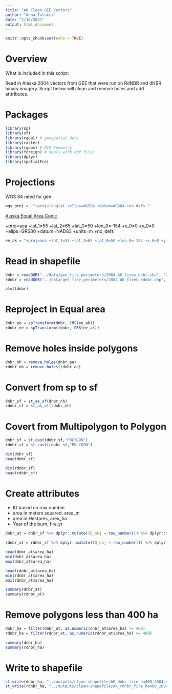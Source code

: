 ```yaml
---
title: "AK Clean GEE Vectors"
author: "Anna Talucci"
date: "2/16/2021"
output: html_document
---
```



```r
knitr::opts_chunk$set(echo = TRUE)
```

# Overview

What is included in this script:

Read in Alaska 2004 vectors from GEE that were run on RdNBR and dNBR binary imagery. Script below will clean and remove holes and add atttributes.


# Packages

```r
library(sp)
library(sf)
library(rgdal) # geospatial data
library(raster)
library(rgeos) # GIS Geometry
library(foreign) # deals with dbf files
library(dplyr)
library(spatialEco)
```




# Projections

WGS 84 need for gee
```r
wgs_proj =  "+proj=longlat +ellps=WGS84 +datum=WGS84 +no_defs "

```


[Alaska Equal Area Conic](https://spatialreference.org/ref/esri/102006/)

+proj=aea +lat_1=55 +lat_2=65 +lat_0=50 +lon_0=-154 +x_0=0 +y_0=0 +ellps=GRS80 +datum=NAD83 +units=m +no_defs

```r
ee_ak = "+proj=aea +lat_1=55 +lat_2=65 +lat_0=50 +lon_0=-154 +x_0=0 +y_0=0 +ellps=GRS80 +datum=NAD83 +units=m +no_defs"
```


# Read in shapefile

```r
dnbr = readOGR("../data/gee_fire_perimeters/2004_AK_fires_dnbr.shp", "2004_AK_fires_dnbr")
rdnbr = readOGR("../data/gee_fire_perimeters/2004_AK_fires_rdnbr.shp", "2004_AK_fires_rdnbr")

```

```r
plot(dnbr)
```

# Reproject in Equal area

```r
dnbr_ee = spTransform(dnbr, CRS(ee_ak))
rdnbr_ee = spTransform(rdnbr, CRS(ee_ak))
```

# Remove holes inside polygons
```r
dnbr_nh = remove.holes(dnbr_ee)
rdnbr_nh = remove.holes(rdnbr_ee)
```


# Convert from sp to sf
```r
dnbr_sf = st_as_sf(dnbr_nh)
rdnbr_sf = st_as_sf(rdnbr_nh)
```

# Covert from Multipolygon to Polygon

```r
dnbr_sf = st_cast(dnbr_sf,"POLYGON")
rdnbr_sf = st_cast(rdnbr_sf,"POLYGON")
```


```r
dim(dnbr_sf)
head(dnbr_sf)
```

```r
dim(rdnbr_sf)
head(rdnbr_sf)
```

# Create attributes
- ID based on row number
- area in meters squared, area_m
- area in Hectares, area_ha
- Year of the burn, fire_yr

```r
dnbr_at = dnbr_sf %>% dplyr::mutate(ID_obj = row_number()) %>% dplyr::mutate(area_m = round(st_area(dnbr_sf),1)) %>% dplyr::mutate(area_ha = round(area_m*0.0001, 1)) %>% dplyr::mutate(fire_yr = 2004) %>% dplyr::mutate(index = "dnbr") 

rdnbr_at = rdnbr_sf %>% dplyr::mutate(ID_obj = row_number()) %>% dplyr::mutate(area_m = round(st_area(rdnbr_sf),1)) %>% dplyr::mutate(area_ha = round(area_m*0.0001, 1)) %>% dplyr::mutate(fire_yr = 2004) %>% dplyr::mutate(index = "rdnbr") 
```


```r
head(dnbr_at$area_ha)
min(dnbr_at$area_ha)
max(dnbr_at$area_ha)
```

```r
head(rdnbr_at$area_ha)
min(rdnbr_at$area_ha)
max(rdnbr_at$area_ha)
```

```r
summary(dnbr_at)
summary(rdnbr_at)
```


# Remove polygons less than 400 ha
```r
dnbr_ha = filter(dnbr_at, as.numeric(dnbr_at$area_ha) >= 400)
rdnbr_ha = filter(rdnbr_at, as.numeric(rdnbr_at$area_ha) >= 400)

```

```r
summary(dnbr_ha)
summary(rdnbr_ha)
```

# Write to shapefile

```r
st_write(dnbr_ha, "../outputs/clean-shapefile/AK_dnbr_fire_ha400_2004.shp", driver="ESRI Shapefile") 
st_write(rdnbr_ha, "../outputs/clean-shapefile/AK_rdnbr_fire_ha400_2004.shp", driver="ESRI Shapefile")  
```


